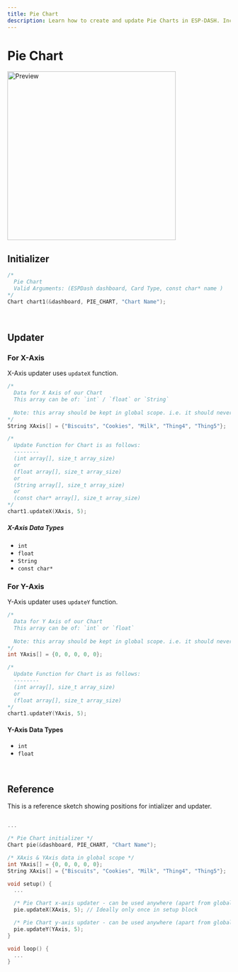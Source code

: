 ```yaml
---
title: Pie Chart
description: Learn how to create and update Pie Charts in ESP-DASH. Includes initialization, axis updating examples with code snippets.
---
```



# Pie Chart

<ProCallout />

<img className="card-preview" src="/img/v4/pie-chart.png" width="380px" alt="Preview" />

## Initializer

```cpp
/* 
  Pie Chart
  Valid Arguments: (ESPDash dashboard, Card Type, const char* name )
*/
Chart chart1(&dashboard, PIE_CHART, "Chart Name");
```

<br/>

## Updater

### For X-Axis

X-Axis updater uses `updateX` function.

```cpp
/*
  Data for X Axis of our Chart
  This array can be of: `int` / `float` or `String`
    
  Note: this array should be kept in global scope. i.e. it should never be deleted from memory.
*/
String XAxis[] = {"Biscuits", "Cookies", "Milk", "Thing4", "Thing5"};

/*
  Update Function for Chart is as follows:
  --------
  (int array[], size_t array_size)
  or
  (float array[], size_t array_size)
  or
  (String array[], size_t array_size)
  or
  (const char* array[], size_t array_size)
*/
chart1.updateX(XAxis, 5);
```

##### X-Axis Data Types

- `int`
- `float`
- `String`
- `const char*`

### For Y-Axis

Y-Axis updater uses `updateY` function.

```cpp
/*
  Data for Y Axis of our Chart
  This array can be of: `int` or `float`
  
  Note: this array should be kept in global scope. i.e. it should never be deleted from memory.
*/
int YAxis[] = {0, 0, 0, 0, 0};

/*
  Update Function for Chart is as follows:
  --------
  (int array[], size_t array_size)
  or 
  (float array[], size_t array_size)
*/
chart1.updateY(YAxis, 5);
```

#### Y-Axis Data Types

- `int`
- `float`

<br/>

## Reference

This is a reference sketch showing positions for intializer and updater.

```cpp

...

/* Pie Chart initializer */
Chart pie(&dashboard, PIE_CHART, "Chart Name");

/* XAxis & YAxis data in global scope */
int YAxis[] = {0, 0, 0, 0, 0};
String XAxis[] = {"Biscuits", "Cookies", "Milk", "Thing4", "Thing5"};

void setup() {
  ...

  /* Pie Chart x-axis updater - can be used anywhere (apart from global scope) */
  pie.updateX(XAxis, 5); // Ideally only once in setup block

  /* Pie Chart y-axis updater - can be used anywhere (apart from global scope) */
  pie.updateY(YAxis, 5);
}

void loop() {
  ...
}
```

